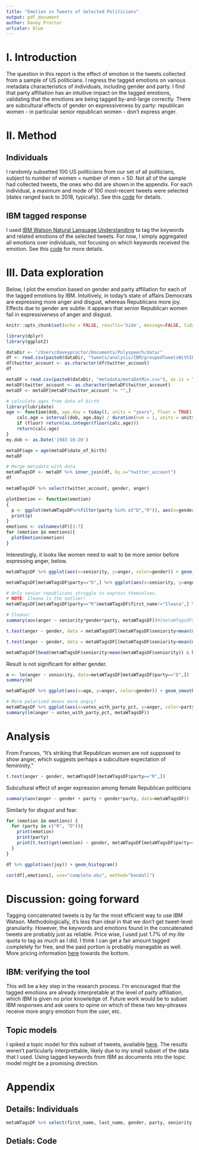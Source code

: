 ```yaml
---
title: "Emotion in Tweets of Selected Politicians"
output: pdf_document
author: Davey Proctor
urlcolor: blue
---
```


# I. Introduction
The question in this report is the effect of emotion in the tweets collected from a sample of US politicians. I regress the tagged emotions on various metadata characteristics of individuals, including gender and party. I find that party affiliation has an intuitive impact on the tagged emotions, validating that the emotions are being tagged by-and-large correctly. There are subcultural effects of gender on expressiveness by party: republican women - in particular senior republican women - don't express anger.

# II. Method

## Individuals
I randomly subsetted $100$ US politicians from our set of all politicians, subject to number of women = number of men = $50$. Not all of the sample had collected tweets, the ones who did are shown in the appendix. For each individual, a maximum and mode of $100$ most-recent tweets were selected (dates ranged back to 2018, typically). See this [code](https://github.com/daveyproctor/Polyspeech/blob/master/scripts/getTweets/extractTweets.ipynb) for details.

## IBM tagged response
I used [IBM Watson Natural Language Understanding](https://www.ibm.com/watson/services/natural-language-understanding/) to tag the keywords and related emotions of the selected tweets. For now, I simply aggregated all emotions over individuals, not focusing on which keywords received the emotion. See this [code](https://github.com/daveyproctor/Polyspeech/blob/master/scripts/language/sentiment/IBM/IBM-feed.ipynb) for more details.

# III. Data exploration
Below, I plot the emotion based on gender and party affiliation for each of the tagged emotions by IBM. Intuitively, in today's state of affairs Democrats are expressing more anger and disgust, whereas Republicans more joy. Effects due to gender are subtle: it appears that senior Republican women fail in expressiveness of anger and disgust.

```r
knitr::opts_chunk$set(echo = FALSE, results='hide', message=FALSE, tidy.opts=list(width.cutoff=80),tidy=TRUE)
```


```r
library(dplyr)
library(ggplot2)
```

```r
dataDir <- "/Users/daveyproctor/Documents/Polyspeech/data/"
df <- read.csv(paste0(dataDir, "tweets/analysis/IBM/groupedTweetsWithIBMemotionsSpike.csv"), as.is = T)
df$twitter_account <- as.character(df$twitter_account)
df
```

```r
metaDF = read.csv(paste0(dataDir, "metadata/metaDatMin.csv"), as.is = T)
metaDF$twitter_account <- as.character(metaDF$twitter_account)
metaDF <- metaDF[metaDF$twitter_account != "",]

# calculate ages from date of birth
library(lubridate)
age <- function(dob, age.day = today(), units = "years", floor = TRUE) {
    calc.age = interval(dob, age.day) / duration(num = 1, units = units)
    if (floor) return(as.integer(floor(calc.age)))
    return(calc.age)
}
my.dob <- as.Date('1983-10-20')

metaDF$age = age(metaDF$date_of_birth)
metaDF
```


```r
# Merge metadata with data
metaWTagsDF <- metaDF %>% inner_join(df, by.x="twitter_account")
df
```

```r
metaWTagsDF %>% select(twitter_account, gender, anger)
```

```r
plotEmotion <- function(emotion)
{
  p <- ggplot(metaWTagsDF%>%filter(party %in% c("D","R")), aes(x=gender,y=get(emotion),fill=party)) + geom_boxplot() + theme(plot.title = element_text(hjust = 0.5)) + xlab("Gender") + ylab(emotion) + ggtitle(paste(emotion, "by party, gender")) + scale_fill_manual(values=c("blue","red"))
  print(p)
}
emotions <- colnames(df)[3:7]
for (emotion in emotions){
  plotEmotion(emotion)
}
```

Interestingly, it looks like women need to wait to be more senior before expressing anger, below.


```r
metaWTagsDF %>% ggplot(aes(x=seniority, y=anger, color=gender)) + geom_smooth() + ggtitle("Women need seniority before expressing anger")
```

```r
metaWTagsDF[metaWTagsDF$party=="D",] %>% ggplot(aes(x=seniority, y=anger, color=gender)) + geom_smooth() + ggtitle("Democrats Equivalent Anger by Gender")
```


```r
# Only senior republicans struggle to express themselves.
# NOTE: Ileana is the outlier!
metaWTagsDF[metaWTagsDF$party=="R"&metaWTagsDF$first_name!="Ileana",] %>% ggplot(aes(x=seniority, y=anger, color=gender)) + geom_smooth() + ggtitle("Senior Republican Women Expressing Less Anger")
```

```r
# Ileana!
summary(aov(anger ~ seniority*gender*party, metaWTagsDF))#[metaWTagsDF$first_name!= "Ileana",]))
```


```r
t.test(anger ~ gender, data = metaWTagsDF[(metaWTagsDF$seniority>mean(metaWTagsDF$seniority)) & (metaWTagsDF$party == "R"),])

t.test(anger ~ gender, data = metaWTagsDF[(metaWTagsDF$seniority<mean(metaWTagsDF$seniority)) & (metaWTagsDF$party == "R"),])
```


```r
metaWTagsDF[head(metaWTagsDF$seniority>mean(metaWTagsDF$seniority)) & head(metaWTagsDF$gender == "F"),]
```


Result is not significant for either gender.
```r
m <- lm(anger ~ seniority, data=metaWTagsDF[metaWTagsDF$party=="D",])
summary(m)
```


```r
metaWTagsDF %>% ggplot(aes(x=age, y=anger, color=gender)) + geom_smooth()
```


```r
# More polarized means more angry?
metaWTagsDF %>% ggplot(aes(x=votes_with_party_pct, y=anger, color=party)) + geom_smooth()
summary(lm(anger ~ votes_with_party_pct, metaWTagsDF))
```


# Analysis
From Frances, "It's striking that Republican women are not supposed to show anger, which suggests perhaps a subculture expectation of femininity."

```r
t.test(anger ~ gender, metaWTagsDF[metaWTagsDF$party=="R",])
```

Subcultural effect of anger expression among female Republican politicians
```r
summary(aov(anger ~ gender + party + gender*party, data=metaWTagsDF))
```


Similarly for disgust and fear.
```r
for (emotion in emotions) {
  for (party in c("R", "D")){
    print(emotion)
    print(party)
    print(t.test(get(emotion) ~ gender, metaWTagsDF[metaWTagsDF$party==party,]))
  }
}
```


```r
df %>% ggplot(aes(joy)) + geom_histogram()
```

```r
cor(df[,emotions], use="complete.obs", method="kendall") 
```

# Discussion: going forward
Tagging concatenated tweets is by far the most efficient way to use IBM Watson. Methodologically, it's less than ideal in that we don't get tweet-level granularity. However, the keywords and emotions found in the concatenated tweets are probably just as reliable. Price wise, I used just $1.7$% of my $\textit{lite}$ quota to tag as much as I did. I think I can get a fair amount tagged completely for free, and the paid portion is probably managable as well. More pricing information [here](https://www.ibm.com/watson/services/natural-language-understanding/) towards the bottom.

## IBM: verifying the tool
This will be a key step in the research process. I'm encouraged that the tagged emotions are already interpretable at the level of party affiliation, which IBM is given no prior knowledge of. Future work would be to subset IBM responses and ask users to opine on which of these two key-phrases receive more angry emotion from the user, etc.

## Topic models
I spiked a topic model for this subset of tweets, available [here](https://github.com/daveyproctor/Polyspeech/blob/master/topicModels.ipynb). The results weren't particularly interprettable, likely due to my small subset of the data that I used. Using tagged keywords from IBM as documents into the topic model might be a promising direction.

# Appendix

## Details: Individuals
```r
metaWTagsDF %>% select(first_name, last_name, gender, party, seniority, anger) %>% arrange(gender, party, seniority)
```

## Detials: Code
```r

```


